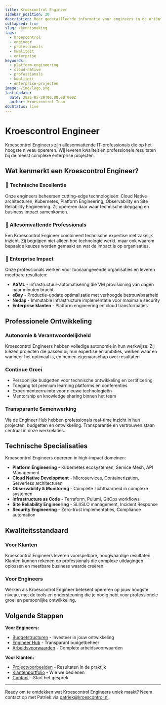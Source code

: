 ```yaml
---
title: Kroescontrol Engineer
sidebar_position: 20
description: Meer gedetailleerde informatie voor engineers in de oriëntatiefase
collapsed: true
slug: /kennismaking
tags:
  - kroescontrol
  - engineer
  - professionals
  - kwaliteit
  - enterprise
keywords:
  - platform-engineering
  - cloud-native
  - professionals
  - kwaliteit
  - enterprise-projecten
image: /img/logo.svg
last_update:
  date: 2025-05-29T00:00:00.000Z
  author: Kroescontrol Team
docStatus: live
---
```


# Kroescontrol Engineer

Kroescontrol Engineers zijn allesomvattende IT-professionals die op het hoogste niveau opereren. Wij leveren kwaliteit en professionele resultaten bij de meest complexe enterprise projecten.

## Wat kenmerkt een Kroescontrol Engineer?

### 🚀 **Technische Excellentie**
Onze engineers beheersen cutting-edge technologieën: Cloud Native architecturen, Kubernetes, Platform Engineering, Observability en Site Reliability Engineering. Zij opereren daar waar technische diepgang en business impact samenkomen.

### 🎯 **Allesomvattende Professionals**
Een Kroescontrol Engineer combineert technische expertise met zakelijk inzicht. Zij begrijpen niet alleen hoe technologie werkt, maar ook waarom bepaalde keuzes worden gemaakt en wat de impact is op organisaties.

### 🏢 **Enterprise Impact**
Onze professionals werken voor toonaangevende organisaties en leveren meetbare resultaten:
- **ASML** - Infrastructuur-automatisering die VM provisioning van dagen naar minuten bracht
- **eBay** - Productie-update optimalisatie met verhoogde betrouwbaarheid
- **Nedap** - Immutable Infrastructure implementatie voor maximale security
- **Enterprise klanten** - Platform engineering en cloud transformaties

## Professionele Ontwikkeling

### **Autonomie & Verantwoordelijkheid**
Kroescontrol Engineers hebben volledige autonomie in hun werkwijze. Zij kiezen projecten die passen bij hun expertise en ambities, werken waar en wanneer het optimaal is, en nemen eigenaarschap over resultaten.

### **Continue Groei**
- Persoonlijke budgetten voor technische ontwikkeling en certificering
- Toegang tot premium learning platforms en conferenties
- Experimenteerruimte voor nieuwe technologieën
- Mentorship en knowledge sharing binnen het team

### **Transparante Samenwerking**
Via de Engineer Hub hebben professionals real-time inzicht in hun projecten, budgetten en ontwikkeling. Transparantie en vertrouwen staan centraal in onze werkrelaties.

## Technische Specialisaties

Kroescontrol Engineers opereren in high-impact domeinen:

- **Platform Engineering** - Kubernetes ecosystemen, Service Mesh, API Management
- **Cloud Native Development** - Microservices, Containerization, Serverless architecturen  
- **Observability & Monitoring** - Complete zichtbaarheid in complexe systemen
- **Infrastructure as Code** - Terraform, Pulumi, GitOps workflows
- **Site Reliability Engineering** - SLI/SLO management, Incident Response
- **Security Engineering** - Zero-trust implementaties, Compliance automation

## Kwaliteitsstandaard

### **Voor Klanten**
Kroescontrol Engineers leveren voorspelbare, hoogwaardige resultaten. Klanten kunnen rekenen op professionals die complexe uitdagingen oplossen en meetbare business waarde creëren.

### **Voor Engineers**
Werken als Kroescontrol Engineer betekent opereren op jouw hoogste niveau, met de tools en ondersteuning die je nodig hebt voor professionele groei en persoonlijke ontwikkeling.

## Volgende Stappen

**Voor Engineers:**
- [Budgetstructuren](/public/kennismaking/budgetten) - Investeer in jouw ontwikkeling
- [Engineer Hub](/public/kennismaking/engineer-hub) - Transparant budgetbeheer
- [Arbeidsvoorwaarden](/public/kennismaking/voorwaarden) - Complete arbeidsvoorwaarden

**Voor Klanten:**
- [Projectvoorbeelden](/public/kennismaking/projecten) - Resultaten in de praktijk
- [Klantenportfolio](/public/klanten) - Wie we bedienen
- [Contact](/public/contact) - Start het gesprek

---

Ready om te ontdekken wat Kroescontrol Engineers uniek maakt? Neem contact op met Patriek via [patriek@kroescontrol.nl](mailto:patriek@kroescontrol.nl).